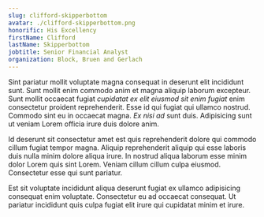 ```yaml
---
slug: clifford-skipperbottom
avatar: ./clifford-skipperbottom.png
honorific: His Excellency
firstName: Clifford
lastName: Skipperbottom
jobtitle: Senior Financial Analyst
organization: Block, Bruen and Gerlach
---
```


Sint pariatur mollit voluptate magna consequat in deserunt elit incididunt sunt.
Sunt mollit enim commodo anim et magna aliquip laborum excepteur. Sunt mollit
occaecat fugiat _cupidatat ex elit eiusmod sit enim fugiat_ enim consectetur
proident reprehenderit. Esse id qui fugiat qui ullamco nostrud. Commodo sint eu
in occaecat magna. _Ex nisi ad_ sunt duis. Adipisicing sunt ut veniam Lorem
officia irure duis dolore anim.

Id deserunt sit consectetur amet est quis reprehenderit dolore qui commodo
cillum fugiat tempor magna. Aliquip reprehenderit aliquip qui esse laboris duis
nulla minim dolore aliqua irure. In nostrud aliqua laborum esse minim dolor
Lorem quis sint Lorem. Veniam cillum cillum culpa eiusmod. Consectetur esse qui
sunt pariatur.

Est sit voluptate incididunt aliqua deserunt fugiat ex ullamco adipisicing
consequat enim voluptate. Consectetur eu ad occaecat consequat. Ut pariatur
incididunt quis culpa fugiat elit irure qui cupidatat minim et irure.
